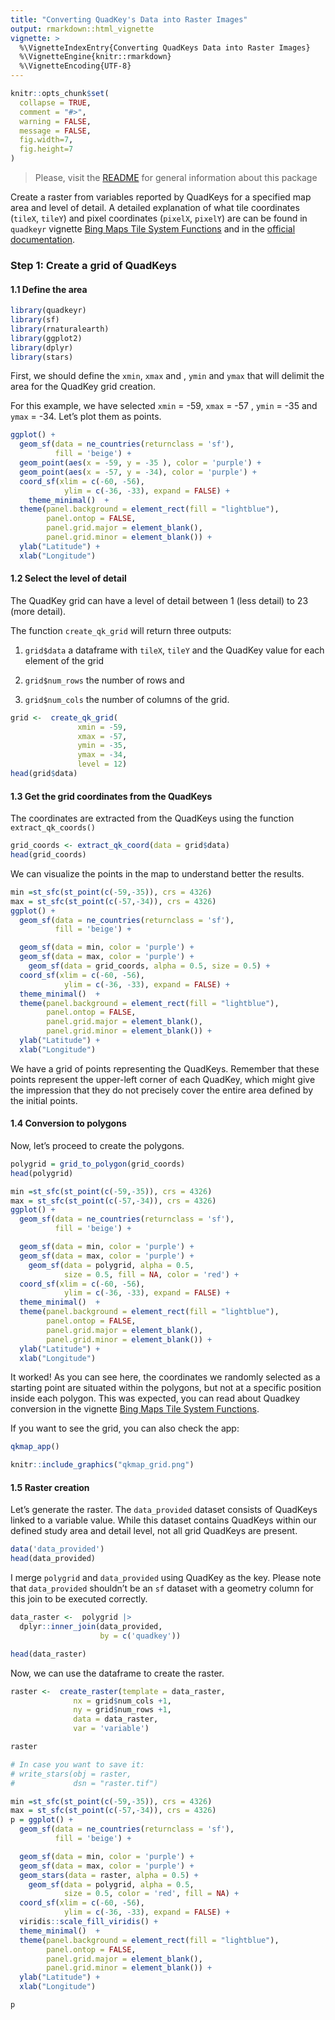 ```yaml
---
title: "Converting QuadKey's Data into Raster Images"
output: rmarkdown::html_vignette
vignette: >
  %\VignetteIndexEntry{Converting QuadKeys Data into Raster Images}
  %\VignetteEngine{knitr::rmarkdown}
  %\VignetteEncoding{UTF-8}
---
```


```r
knitr::opts_chunk$set(
  collapse = TRUE,
  comment = "#>",
  warning = FALSE, 
  message = FALSE, 
  fig.width=7, 
  fig.height=7
)
```

> Please, visit the [README](https://fernandez-lab-wsu.github.io/quadkeyr/) 
> for general information about this package

Create a raster from variables reported by QuadKeys for a specified map area
and level of detail. A detailed explanation of what tile coordinates 
(`tileX`, `tileY`) and pixel coordinates (`pixelX`, `pixelY`) are can be found 
in `quadkeyr` vignette [Bing Maps Tile System Functions](https://fernandez-lab-wsu.github.io/quadkeyr/articles/1_bing_map_tile_system_functions.html)
and in the [official documentation](https://learn.microsoft.com/en-us/bingmaps/articles/bing-maps-tile-system).

### Step 1: Create a grid of QuadKeys

#### 1.1 Define the area

```r
library(quadkeyr)
library(sf)
library(rnaturalearth)
library(ggplot2)
library(dplyr)
library(stars)
```

First, we should define the `xmin`, `xmax` and , `ymin` and `ymax` that will
delimit the area for the QuadKey grid creation.

For this example, we have selected `xmin` = -59, `xmax` = -57 , `ymin` = -35 and
`ymax` = -34. Let's plot them as points.

```r


ggplot() + 
  geom_sf(data = ne_countries(returnclass = 'sf'),
          fill = 'beige') +
  geom_point(aes(x = -59, y = -35 ), color = 'purple') +
  geom_point(aes(x = -57, y = -34), color = 'purple') +
  coord_sf(xlim = c(-60, -56),
            ylim = c(-36, -33), expand = FALSE) +
    theme_minimal()  +
  theme(panel.background = element_rect(fill = "lightblue"),
        panel.ontop = FALSE,
        panel.grid.major = element_blank(), 
        panel.grid.minor = element_blank()) +
  ylab("Latitude") + 
  xlab("Longitude")

```

#### 1.2 Select the level of detail

The QuadKey grid can have a level of detail between 1 (less detail) to 23 
(more detail). 

The function `create_qk_grid` will return three outputs: 

  1. `grid$data` a dataframe with `tileX`, `tileY` and the QuadKey value for 
each element of the grid
  
  2. `grid$num_rows` the number of rows and
  
  3. `grid$num_cols` the number of columns of the grid.

```r
grid <-  create_qk_grid(
               xmin = -59,
               xmax = -57,
               ymin = -35,
               ymax = -34,
               level = 12)
head(grid$data)

```

#### 1.3 Get the grid coordinates from the QuadKeys

The coordinates are extracted from the QuadKeys 
using the function `extract_qk_coords()`

```r
grid_coords <- extract_qk_coord(data = grid$data)
head(grid_coords)
```
We can visualize the points in the map to understand better the results.

```r


min =st_sfc(st_point(c(-59,-35)), crs = 4326)
max = st_sfc(st_point(c(-57,-34)), crs = 4326)
ggplot() + 
  geom_sf(data = ne_countries(returnclass = 'sf'),
          fill = 'beige') +

  geom_sf(data = min, color = 'purple') +
  geom_sf(data = max, color = 'purple') +
    geom_sf(data = grid_coords, alpha = 0.5, size = 0.5) +
  coord_sf(xlim = c(-60, -56),
            ylim = c(-36, -33), expand = FALSE) +
  theme_minimal()  +
  theme(panel.background = element_rect(fill = "lightblue"),
        panel.ontop = FALSE,
        panel.grid.major = element_blank(), 
        panel.grid.minor = element_blank()) +
  ylab("Latitude") + 
  xlab("Longitude")
```
We have a grid of points representing the QuadKeys. Remember that these points 
represent the upper-left corner of each QuadKey, which might give the impression
that they do not precisely cover the entire area defined by the initial points. 
  
  
#### 1.4 Conversion to polygons
Now, let's proceed to create the polygons.

```r
polygrid = grid_to_polygon(grid_coords)
head(polygrid)

```
```r

min =st_sfc(st_point(c(-59,-35)), crs = 4326)
max = st_sfc(st_point(c(-57,-34)), crs = 4326)
ggplot() + 
  geom_sf(data = ne_countries(returnclass = 'sf'),
          fill = 'beige') +

  geom_sf(data = min, color = 'purple') +
  geom_sf(data = max, color = 'purple') +
    geom_sf(data = polygrid, alpha = 0.5, 
            size = 0.5, fill = NA, color = 'red') +
  coord_sf(xlim = c(-60, -56),
            ylim = c(-36, -33), expand = FALSE) +
  theme_minimal()  +
  theme(panel.background = element_rect(fill = "lightblue"),
        panel.ontop = FALSE,
        panel.grid.major = element_blank(), 
        panel.grid.minor = element_blank()) +
  ylab("Latitude") + 
  xlab("Longitude")

```

It worked! As you can see here, the coordinates we randomly selected as 
a starting point are situated within the polygons, but not at a 
specific position inside each polygon. This was expected, you can read about 
Quadkey conversion in the vignette [Bing Maps Tile System Functions](https://fernandez-lab-wsu.github.io/quadkeyr/articles/1_bing_map_tile_system_functions.html).

If you want to see the grid, you can also check the app:

```r
qkmap_app()
```

```r
knitr::include_graphics("qkmap_grid.png")
```



#### 1.5 Raster creation

Let's generate the raster. The `data_provided` dataset consists of QuadKeys 
linked to a variable value. While this dataset contains QuadKeys within our
defined study area and detail level, not all grid QuadKeys are present.

```r
data('data_provided')
head(data_provided)

```


I merge `polygrid` and `data_provided` using QuadKey as the key. 
Please note that `data_provided` shouldn't be an `sf` dataset with a geometry 
column for this join to be executed correctly.

```r

data_raster <-  polygrid |>
  dplyr::inner_join(data_provided, 
                    by = c('quadkey'))

head(data_raster)

```
Now, we can use the dataframe to create the raster.

```r
raster <-  create_raster(template = data_raster,
              nx = grid$num_cols +1,
              ny = grid$num_rows +1,
              data = data_raster,
              var = 'variable')

raster

# In case you want to save it:
# write_stars(obj = raster,
#             dsn = "raster.tif")

```


```r


min =st_sfc(st_point(c(-59,-35)), crs = 4326)
max = st_sfc(st_point(c(-57,-34)), crs = 4326)
p = ggplot() + 
  geom_sf(data = ne_countries(returnclass = 'sf'),
          fill = 'beige') +

  geom_sf(data = min, color = 'purple') +
  geom_sf(data = max, color = 'purple') +
  geom_stars(data = raster, alpha = 0.5) +
    geom_sf(data = polygrid, alpha = 0.5,
            size = 0.5, color = 'red', fill = NA) +
  coord_sf(xlim = c(-60, -56),
            ylim = c(-36, -33), expand = FALSE) +
  viridis::scale_fill_viridis() +
  theme_minimal()  +
  theme(panel.background = element_rect(fill = "lightblue"),
        panel.ontop = FALSE,
        panel.grid.major = element_blank(), 
        panel.grid.minor = element_blank()) +
  ylab("Latitude") + 
  xlab("Longitude")

p

```